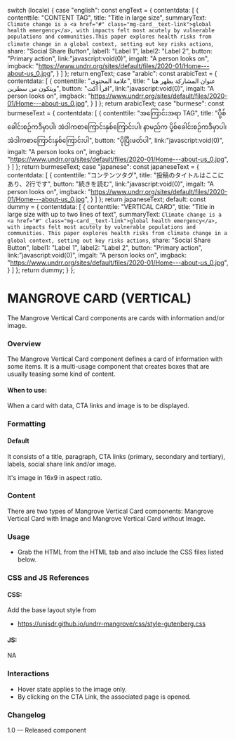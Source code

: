 
  switch (locale) {
    case "english":
      const engText = {
        contentdata: [
          {
            contenttile: "CONTENT TAG",
            title: "Title in large size",
            summaryText: `Climate change is a <a href="#" class="mg-card__text-link">global health emergency</a>, with impacts felt most acutely
by vulnerable populations and communities.This paper explores health risks from climate change in a global context, setting out key risks actions`,
            share: "Social Share Button",
            label1: "Label 1",
            label2: "Label 2",
            button: "Primary action",
            link:"javascript:void(0)",
            imgalt: "A person looks on",
            imgback: "https://www.undrr.org/sites/default/files/2020-01/Home---about-us_0.jpg",
          }
        ]
      };
      return engText;
    case "arabic":
      const arabicText = {
        contentdata: [
          {
            contenttile: "علامة المحتوى",
            title: " عنوان المشاركة يظهر هنا ويتكون من سطرين",
            button: "اقرأ أكث",
            link:"javascript:void(0)",
            imgalt: "A person looks on",
            imgback: "https://www.undrr.org/sites/default/files/2020-01/Home---about-us_0.jpg",
          }
        ]
      };
      return arabicText;
    case "burmese":
      const burmeseText = {
        contentdata: [
          {
            contenttile: "အကြောင်းအရာ TAG",
            title: "ပို့စ်ခေါင်းစဉ်ကဒီမှာပါ၊ အဲဒါကစာကြောင်းနှစ်ကြောင်းပါ၊ နာမည်က ပို့စ်ခေါင်းစဉ်ကဒီမှာပါ၊ အဲဒါကစာကြောင်းနှစ်ကြောင်းပါ",
            button: "ပိုပြီးဖတ်ပါ",
            link:"javascript:void(0)",
            imgalt: "A person looks on",
            imgback: "https://www.undrr.org/sites/default/files/2020-01/Home---about-us_0.jpg",
          }
        ]
      };
      return burmeseText;
    case "japanese":
      const japaneseText = {
        contentdata: [
          {
            contenttile: "コンテンツタグ",
            title: "投稿のタイトルはここにあり、2行です",
            button: "続きを読む",
            link:"javascript:void(0)",
            imgalt: "A person looks on",
            imgback: "https://www.undrr.org/sites/default/files/2020-01/Home---about-us_0.jpg",
          }
        ]
      };
      return japaneseText;
    default:
      const dummy = {
        contentdata: [
          {
            contenttile: "VERTICAL CARD",
            title: "Title in large size with up to two lines of text",
            summaryText: `Climate change is a <a href="#" class="mg-card__text-link">global health emergency</a>, with impacts felt most acutely
by vulnerable populations and communities.
This paper explores health risks from climate change in a global context, setting out key risks actions`,
            share: "Social Share Button",
            label1: "Label 1",
            label2: "Label 2",
            button: "Primary action",
            link:"javascript:void(0)",
            imgalt: "A person looks on",
            imgback: "https://www.undrr.org/sites/default/files/2020-01/Home---about-us_0.jpg",
          }
        ]
      };
      return dummy;
  }
};

<Meta of={VerticalCardStories} />

# MANGROVE CARD (VERTICAL)

The Mangrove Vertical Card components are cards with information and/or image.

### Overview

The Mangrove Vertical Card component defines a card of information with some items. It is a multi-usage component that creates boxes that are usually teasing some kind of content.

#### When to use:

When a card with data, CTA links and image is to be displayed.

### Formatting

#### Default

It consists of a title, paragraph, CTA links (primary, secondary and tertiary), labels, social share link and/or image.

It's image in 16x9 in aspect ratio.

### Content

There are two types of Mangrove Vertical Card components: Mangrove Vertical Card with Image and Mangrove Vertical Card without Image.

<Canvas>
  <Story of={VerticalCardStories.DefaultVerticalCard} />
</Canvas>

### Usage

* Grab the HTML from the HTML tab and also include the CSS files listed below.

### CSS and JS References

#### CSS:

Add the base layout style from

* https://unisdr.github.io/undrr-mangrove/css/style-gutenberg.css

#### JS:

NA

### Interactions

* Hover state applies to the image only.
* By clicking on the CTA Link, the associated page is opened.

### Changelog

1.0 — Released component
